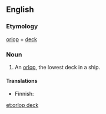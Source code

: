 ==English==

===Etymology===
[[orlop]] + [[deck]]

===Noun===
{{en-noun|head=[[orlop]] [[deck]]}}

# {{context|nautical|lang=en}} An [[orlop]], the lowest deck in a ship.

====Translations====
{{trans-top|lowest deck}}
* Finnish: {{t|fi|köysikansi}}
{{trans-mid}}
{{trans-bottom}}

[[et:orlop deck]]